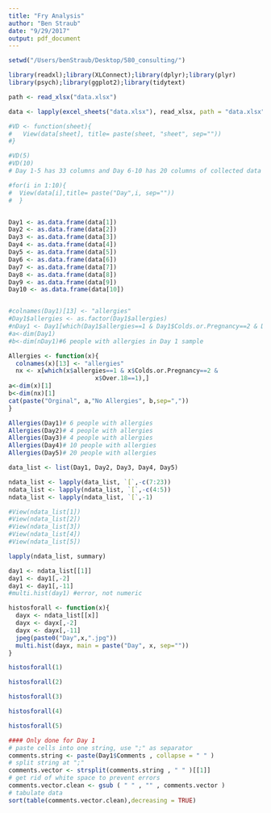 ```yaml
---
title: "Fry Analysis"
author: "Ben Straub"
date: "9/29/2017"
output: pdf_document
---
```


```r
setwd("/Users/benStraub/Desktop/580_consulting/")

library(readxl);library(XLConnect);library(dplyr);library(plyr)
library(psych);library(ggplot2);library(tidytext)

path <- read_xlsx("data.xlsx")

data <- lapply(excel_sheets("data.xlsx"), read_xlsx, path = "data.xlsx")

#VD <- function(sheet){
#   View(data[sheet], title= paste(sheet, "sheet", sep=""))
#}

#VD(5)
#VD(10)
# Day 1-5 has 33 columns and Day 6-10 has 20 columns of collected data

#for(i in 1:10){
#  View(data[i],title= paste("Day",i, sep=""))
#  }


Day1 <- as.data.frame(data[1])
Day2 <- as.data.frame(data[2])
Day3 <- as.data.frame(data[3])
Day4 <- as.data.frame(data[4])
Day5 <- as.data.frame(data[5])
Day6 <- as.data.frame(data[6])
Day7 <- as.data.frame(data[7])
Day8 <- as.data.frame(data[8])
Day9 <- as.data.frame(data[9])
Day10 <- as.data.frame(data[10])


#colnames(Day1)[13] <- "allergies"
#Day1$allergies <- as.factor(Day1$allergies)
#nDay1 <- Day1[which(Day1$allergies==1 & Day1$Colds.or.Pregnancy==2 & Day1$Over.18==1),]
#a<-dim(Day1)
#b<-dim(nDay1)#6 people with allergies in Day 1 sample  

Allergies <- function(x){
  colnames(x)[13] <- "allergies"
  nx <- x[which(x$allergies==1 & x$Colds.or.Pregnancy==2 & 
                        x$Over.18==1),]
a<-dim(x)[1]
b<-dim(nx)[1]
cat(paste("Orginal", a,"No Allergies", b,sep=","))
}

Allergies(Day1)# 6 people with allergies
Allergies(Day2)# 4 people with allergies
Allergies(Day3)# 4 people with allergies
Allergies(Day4)# 10 people with allergies
Allergies(Day5)# 20 people with allergies

data_list <- list(Day1, Day2, Day3, Day4, Day5)

ndata_list <- lapply(data_list, `[`,-c(7:23))
ndata_list <- lapply(ndata_list, `[`,-c(4:5))
ndata_list <- lapply(ndata_list, `[`,-1)

#View(ndata_list[1])
#View(ndata_list[2])
#View(ndata_list[3])
#View(ndata_list[4])
#View(ndata_list[5])

lapply(ndata_list, summary)

day1 <- ndata_list[[1]]
day1 <- day1[,-2]
day1 <- day1[,-11]
#multi.hist(day1) #error, not numeric

histosforall <- function(x){
  dayx <- ndata_list[[x]]
  dayx <- dayx[,-2]
  dayx <- dayx[,-11]
  jpeg(paste0("Day",x,".jpg"))
  multi.hist(dayx, main = paste("Day", x, sep=""))
}
```

```r
histosforall(1)
```

\includegraphics[width=450pt]{Day1.jpg}

```r
histosforall(2)
```

\includegraphics[width=450pt]{Day2.jpg}

```r
histosforall(3)
```

\includegraphics[width=450pt]{Day3.jpg}

```r
histosforall(4)
```

\includegraphics[width=450pt]{Day4.jpg}

```r
histosforall(5)
```

\includegraphics[width=450pt]{Day5.jpg}

```r

#### Only done for Day 1
# paste cells into one string, use ";" as separator
comments.string <- paste(Day1$Comments , collapse = " " )
# split string at ";"
comments.vector <- strsplit(comments.string , " " )[[1]]
# get rid of white space to prevent errors
comments.vector.clean <- gsub ( " " , "" , comments.vector )
# tabulate data
sort(table(comments.vector.clean),decreasing = TRUE)
```
